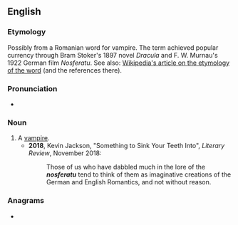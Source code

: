 {{also|nosferatu}}
==English==

===Etymology===
Possibly from a Romanian word for vampire. The term achieved popular currency through Bram Stoker's 1897 novel ''Dracula'' and F. W. Murnau's 1922 German film ''Nosferatu''. See also: [[w:Nosferatu_(word)|Wikipedia's article on the etymology of the word]] (and the references there).

===Pronunciation===
* {{a|RP}} {{IPA|/ˌnɒsfəˈɹɑːtuː/|lang=en}}

===Noun===
{{en-noun|Nosferatu}}

# A [[vampire]].
#*'''2018''', Kevin Jackson, "Something to Sink Your Teeth Into", ''Literary Review'', November 2018:
#*:Those of us who have dabbled much in the lore of the '''''nosferatu''''' tend to think of them as imaginative creations of the German and English Romantics, and not without reason.

===Anagrams===
* {{anagrams|en|a=aefnorstu|furostane}}